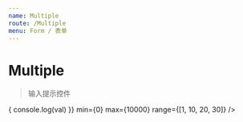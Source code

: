 ```yaml
---
name: Multiple
route: /Multiple
menu: Form / 表单
---
```



# Multiple

>输入提示控件

<PropsTable of={Multiple} />

<Playground>
  <div style={{width: 260, position: 'relative'}}>
    <Multiple
      onChange={val => {
        console.log(val)
      }}
      min={0}
      max={10000}
      range={[1, 10, 20, 30]} />
  </div>
</Playground>
